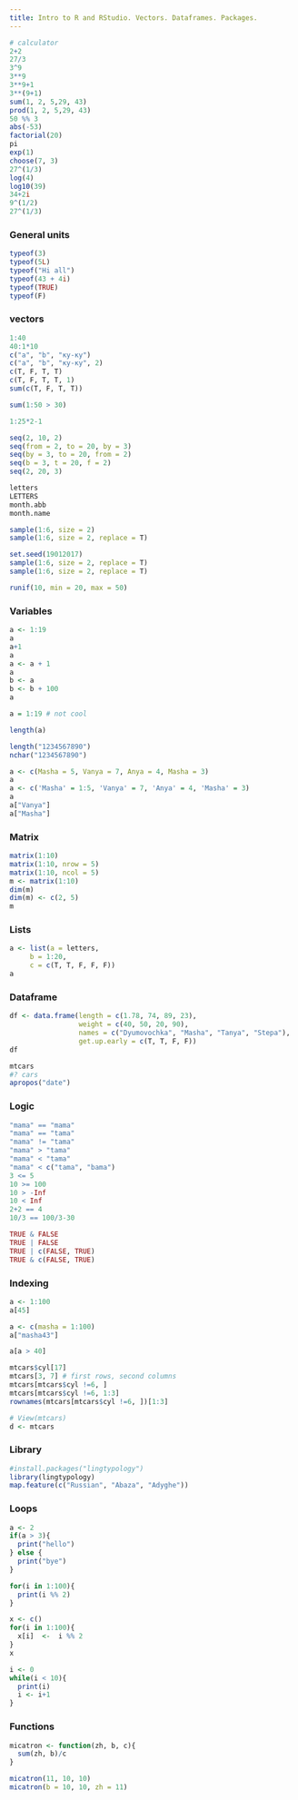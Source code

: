 ```yaml
---
title: Intro to R and RStudio. Vectors. Dataframes. Packages.
---
```

```r
# calculator
2+2
27/3
3^9
3**9
3**9+1
3**(9+1)
sum(1, 2, 5,29, 43)
prod(1, 2, 5,29, 43)
50 %% 3
abs(-53)
factorial(20)
pi
exp(1)
choose(7, 3)
27^(1/3)
log(4)
log10(39)
34+2i
9^(1/2)
27^(1/3)
```

### General units
```r
typeof(3)
typeof(5L)
typeof("Hi all")
typeof(43 + 4i)
typeof(TRUE)
typeof(F)
```

### vectors
```r
1:40
40:1*10
c("a", "b", "ку-ку")
c("a", "b", "ку-ку", 2)
c(T, F, T, T)
c(T, F, T, T, 1)
sum(c(T, F, T, T))

sum(1:50 > 30)

1:25*2-1

seq(2, 10, 2)
seq(from = 2, to = 20, by = 3)
seq(by = 3, to = 20, from = 2)
seq(b = 3, t = 20, f = 2)
seq(2, 20, 3)

letters
LETTERS
month.abb
month.name

sample(1:6, size = 2)
sample(1:6, size = 2, replace = T)

set.seed(19012017)
sample(1:6, size = 2, replace = T)
sample(1:6, size = 2, replace = T)

runif(10, min = 20, max = 50)
```

### Variables
```r
a <- 1:19
a
a+1
a
a <- a + 1
a
b <- a
b <- b + 100
a

a = 1:19 # not cool

length(a)

length("1234567890")
nchar("1234567890")

a <- c(Masha = 5, Vanya = 7, Anya = 4, Masha = 3)
a
a <- c('Masha' = 1:5, 'Vanya' = 7, 'Anya' = 4, 'Masha' = 3)
a
a["Vanya"]
a["Masha"]
```

### Matrix
```r
matrix(1:10)
matrix(1:10, nrow = 5)
matrix(1:10, ncol = 5)
m <- matrix(1:10)
dim(m)
dim(m) <- c(2, 5)
m
```

### Lists
```r
a <- list(a = letters,
     b = 1:20,
     c = c(T, T, F, F, F))
a
```
### Dataframe
```r
df <- data.frame(length = c(1.78, 74, 89, 23),
                 weight = c(40, 50, 20, 90), 
                 names = c("Dyumovochka", "Masha", "Tanya", "Stepa"),
                 get.up.early = c(T, T, F, F))
df

mtcars
#? cars
apropos("date")
```

### Logic
```r
"mama" == "mama"
"mama" == "tama"
"mama" != "tama"
"mama" > "tama"
"mama" < "tama"
"mama" < c("tama", "bama")
3 <= 5
10 >= 100
10 > -Inf
10 < Inf
2+2 == 4
10/3 == 100/3-30

TRUE & FALSE
TRUE | FALSE
TRUE | c(FALSE, TRUE)
TRUE & c(FALSE, TRUE)
```

### Indexing
```r
a <- 1:100
a[45]

a <- c(masha = 1:100)
a["masha43"]

a[a > 40]

mtcars$cyl[17]
mtcars[3, 7] # first rows, second columns
mtcars[mtcars$cyl !=6, ]
mtcars[mtcars$cyl !=6, 1:3]
rownames(mtcars[mtcars$cyl !=6, ])[1:3]

# View(mtcars)
d <- mtcars
```
### Library
```r
#install.packages("lingtypology")
library(lingtypology)
map.feature(c("Russian", "Abaza", "Adyghe"))
```

### Loops
```r
a <- 2
if(a > 3){
  print("hello")
} else {
  print("bye")
}

for(i in 1:100){
  print(i %% 2)
}

x <- c()
for(i in 1:100){
  x[i]  <-  i %% 2
}
x

i <- 0
while(i < 10){
  print(i)
  i <- i+1
}

```

### Functions
```r
micatron <- function(zh, b, c){
  sum(zh, b)/c
}

micatron(11, 10, 10)
micatron(b = 10, 10, zh = 11)


```

